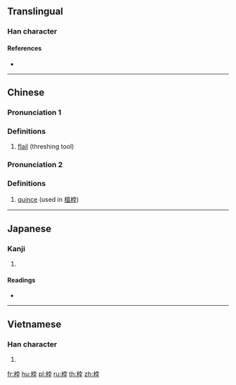 ==Translingual==

===Han character===
{{Han char|rn=75|rad=木|as=07|sn=11|four=44947|canj=DJBD|ids=⿰木孛}}

====References====
* {{Han ref|kx=0527.040|dkj=14805|dj=0915.230|hdz=21210.090|uh=6872|ud=26738|bh=D5C5|bd=54725}}

----

==Chinese==
{{zh-forms}}

===Pronunciation 1===
{{zh-pron
|m=bó
|c=but6
|mc=y
|oc=y
|ma=
|cat=n
}}

===Definitions===
# [[flail]] (threshing tool)

===Pronunciation 2===
{{zh-pron
|m=po
|ma=
|cat=n
}}

===Definitions===
# [[quince]] (used in [[榲桲]])

----

==Japanese==

===Kanji===
{{ja-kanji|grade=|rs=木07}}

# {{defn|lang=ja|sort=木07}}

====Readings====
* {{ja-readings|on=[[ほつ]] (hotsu), [[ぼち]] (bochi)|kun=[[からざお]] (karazao)}}

----

==Vietnamese==

===Han character===
{{vi-hantu|[[vụt]], [[bụt]], [[bột]], [[vọt]]|rs=木07}}

# {{defn|lang=vi|sort=木07}}

[[fr:桲]]
[[hu:桲]]
[[pl:桲]]
[[ru:桲]]
[[th:桲]]
[[zh:桲]]